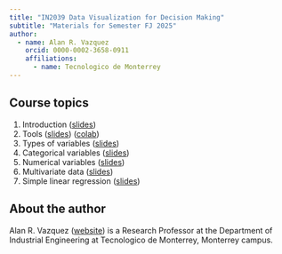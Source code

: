 ```yaml
---
title: "IN2039 Data Visualization for Decision Making"
subtitle: "Materials for Semester FJ 2025"
author: 
  - name: Alan R. Vazquez
    orcid: 0000-0002-3658-0911
    affiliations:
      - name: Tecnologico de Monterrey
---
```


## Course topics

1.  Introduction ([slides](/T1_Introduction/Introduction.slides.html)) 
2.  Tools ([slides](/T1_Introduction/Tools.slides.html)) ([colab](https://drive.google.com/file/d/1vtuTlKhenlbnZxn-fFAux_lNLMmKXcMR/view?usp=sharing))
3.  Types of variables ([slides](/T2_Type_of_Variables/Types.slides.html))
4.  Categorical variables ([slides](/T3_Categorical_Data/Categorical.slides.html))
5.  Numerical variables ([slides](/T4_Numerical_Data/Numerical.slides.html))
6.  Multivariate data ([slides](/T5_Multivariate_Data/Multivariate.slides.html)) 
7.  Simple linear regression ([slides](/T6_Introduction_Linear_Regression/LR.slides.html)) 

## About the author

Alan R. Vazquez ([website](https://alanrvazquez.netlify.app/)) is a Research Professor at the Department of Industrial Engineering at Tecnologico de Monterrey, Monterrey campus.
